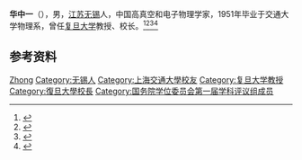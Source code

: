 '''华中一'''（{{bd|1931年||2007年}}），男，[[江苏|江苏]][[无锡|无锡]]人，中国高真空和电子物理学家，1951年毕业于交通大学物理系，曾任[[复旦大学|复旦大学]]教授、校长。<ref>{{cite news |title=复旦大学历任校长：华中一(图) |url=http://edu.sina.com.cn/y/news/2005-09-21/023744432.html?from=wap |accessdate=2021-10-27 |archive-date=2021-10-27 |archive-url=https://web.archive.org/web/20211027023149/http://edu.sina.com.cn/y/news/2005-09-21/023744432.html?from=wap }}</ref><ref>{{Cite book|title=中国社会团体大全 • 会长主席、理事长秘书长传略卷 第一册|author=黄汉江主编|publisher=中国国际广播出版社|year=1995|isbn=|location=|pages=}}</ref><ref>{{Cite book|title=中华当代文化名人大辞典|author=张品兴, 殷登祥, 陈有进等主编|publisher=中国广播电视出版社|year=1992|isbn=9787504315137|location=北京|pages=}}</ref><ref>{{Cite book|title=二十世纪中国名人辞典|author=蔡开松, 于信凤主编; 曾卓明, 周溯源, 赵书刚副主编|publisher=辽宁人民出版社|year=1991|isbn=|location=沈阳|pages=}}</ref>

== 参考资料 ==
{{reflist}}

{{复旦大学}}
{{国务院学位委员会第一届学科评议组/理学}}

{{Authority control}}

{{DEFAULTSORT:Hua华}}
[[Category:华姓|Zhong]]
[[Category:无锡人|Category:无锡人]]
[[Category:上海交通大學校友|Category:上海交通大學校友]]
[[Category:复旦大学教授|Category:复旦大学教授]]
[[Category:復旦大學校長|Category:復旦大學校長]]
[[Category:国务院学位委员会第一届学科评议组成员|Category:国务院学位委员会第一届学科评议组成员]]


{{中国人物小作品}}